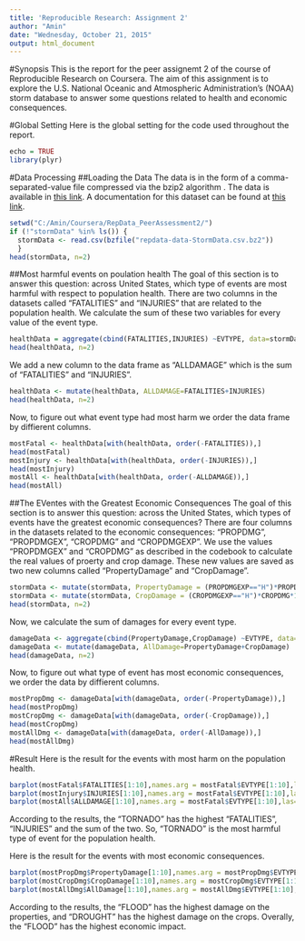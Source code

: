 ```yaml
---
title: 'Reproducible Research: Assignment 2'
author: "Amin"
date: "Wednesday, October 21, 2015"
output: html_document
---
```


#Synopsis
This is the report for the peer assignemt 2 of the course of Reproducible Research on Coursera. The aim of this assignment is to explore the U.S. National Oceanic and Atmospheric Administration's (NOAA) storm database to answer some questions related to health and economic consequences.  

#Global Setting
Here is the global setting for the code used throughout the report.
```r
echo = TRUE
library(plyr)
```

#Data Processing
##Loading the Data
The data is in the form of a comma-separated-value file compressed via the bzip2 algorithm . The data is available in [this link](https://d396qusza40orc.cloudfront.net/repdata%2Fdata%2FStormData.csv.bz2). A documentation for this dataset can be found at [this link](https://d396qusza40orc.cloudfront.net/repdata%2Fpeer2_doc%2Fpd01016005curr.pdf).  

```r
setwd("C:/Amin/Coursera/RepData_PeerAssessment2/")
if (!"stormData" %in% ls()) {
  stormData <- read.csv(bzfile("repdata-data-StormData.csv.bz2"))
  }
head(stormData, n=2)

```    
##Most harmful events on poulation health
The goal of this section is to answer this question: across United States, which type of events are most harmful with respect to population health. There are two columns in the datasets called "FATALITIES" and "INJURIES" that are related to the population health. We calculate the sum of these two variables for every value of the event type.  
```r
healthData = aggregate(cbind(FATALITIES,INJURIES) ~EVTYPE, data=stormData, FUN=sum)
head(healthData, n=2)
```  
We add a new column to the data frame as "ALLDAMAGE" which is the sum of "FATALITIES" and "INJURIES".  
```r
healthData <- mutate(healthData, ALLDAMAGE=FATALITIES+INJURIES)
head(healthData, n=2)
```  
Now, to figure out what event type had most harm we order the data frame by diffierent columns.  
```r
mostFatal <- healthData[with(healthData, order(-FATALITIES)),]
head(mostFatal)
mostInjury <- healthData[with(healthData, order(-INJURIES)),]
head(mostInjury)
mostAll <- healthData[with(healthData, order(-ALLDAMAGE)),]
head(mostAll)
```  


##The EVentes with the Greatest Economic Consequences
The goal of this section is to answer this question: across the United States, which types of events have the greatest economic consequences? There are four columns in the datasets related to the economic consequences: "PROPDMG", "PROPDMGEX", "CROPDMG" and "CROPDMGEXP". We use the values "PROPDMGEX" and "CROPDMG" as described in the codebook to calculate the real values of proerty and crop damage. These new values are saved as two new columns called "PropertyDamage" and "CropDamage". 
```r
stormData <- mutate(stormData, PropertyDamage = (PROPDMGEXP=="H")*PROPDMG*100+(PROPDMGEXP=="K")*PROPDMG*1000+(PROPDMGEXP=="M")*PROPDMG*1000000+(PROPDMGEXP=="B")*PROPDMG*1000000000)
stormData <- mutate(stormData, CropDamage = (CROPDMGEXP=="H")*CROPDMG*100+(CROPDMGEXP=="K")*CROPDMG*1000+(CROPDMGEXP=="M")*CROPDMG*1000000+(CROPDMGEXP=="B")*CROPDMG*1000000000)
head(stormData, n=2)
```    
Now, we calculate the sum of damages for every event type.
```r
damageData <- aggregate(cbind(PropertyDamage,CropDamage) ~EVTYPE, data=stormData, FUN=sum)
damageData <- mutate(damageData, AllDamage=PropertyDamage+CropDamage)
head(damageData, n=2)
```  
Now, to figure out what type of event has most economic consequences, we order the data by diffierent columns.  
```r
mostPropDmg <- damageData[with(damageData, order(-PropertyDamage)),]
head(mostPropDmg)
mostCropDmg <- damageData[with(damageData, order(-CropDamage)),]
head(mostCropDmg)
mostAllDmg <- damageData[with(damageData, order(-AllDamage)),]
head(mostAllDmg)
```  

#Result
Here is the result for the events with most harm on the population health.
```r
barplot(mostFatal$FATALITIES[1:10],names.arg = mostFatal$EVTYPE[1:10],las=2,main="Sum of Fatalities per Event Type")
barplot(mostInjury$INJURIES[1:10],names.arg = mostFatal$EVTYPE[1:10],las=2,main="Sum of Injuries per Event Type")
barplot(mostAll$ALLDAMAGE[1:10],names.arg = mostFatal$EVTYPE[1:10],las=2,main="Sum of all Human Health Damages per Event Type")
```    

According to the results, the "TORNADO" has the highest "FATALITIES", "INJURIES" and the sum of the two. So, "TORNADO" is the most harmful type of event for the population health.  

Here is the result for the events with most economic consequences.
```r
barplot(mostPropDmg$PropertyDamage[1:10],names.arg = mostPropDmg$EVTYPE[1:10],las=2,main="Sum of Property Damage per Event Type")
barplot(mostCropDmg$CropDamage[1:10],names.arg = mostCropDmg$EVTYPE[1:10],las=2,main="Sum of Crop Damage per Event Type")
barplot(mostAllDmg$AllDamage[1:10],names.arg = mostAllDmg$EVTYPE[1:10],las=2,main="Sum of all Damages per Event Type")
```   

According to the results, the "FLOOD" has the highest damage on the properties, and "DROUGHT" has the highest damage on the crops. Overally, the "FLOOD" has the highest economic impact.  


